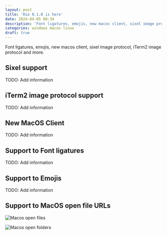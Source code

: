```yaml
---
layout: post
title: 'Rio 0.1.0 is here'
date: 2024-04-05 00:34
description: 'Font ligatures, emojis, new macos client, sixel image protocol, iTerm2 image protocol and more.'
categories: windows macos linux
draft: true
---
```



Font ligatures, emojis, new macos client, sixel image protocol, iTerm2 image protocol and more.

## Sixel support

TODO: Add information

## iTerm2 image protocol support

TODO: Add information

## New MacOS Client

TODO: Add information

## Support to Font ligatures

TODO: Add information

## Support to Emojis

TODO: Add information

## Support to MacOS open file URLs

![Macos open files](/assets/posts/0.1.0/rio-demo-open-file.gif)

![Macos open folders](/assets/posts/0.1.0/rio-demo-open-folder.gif)